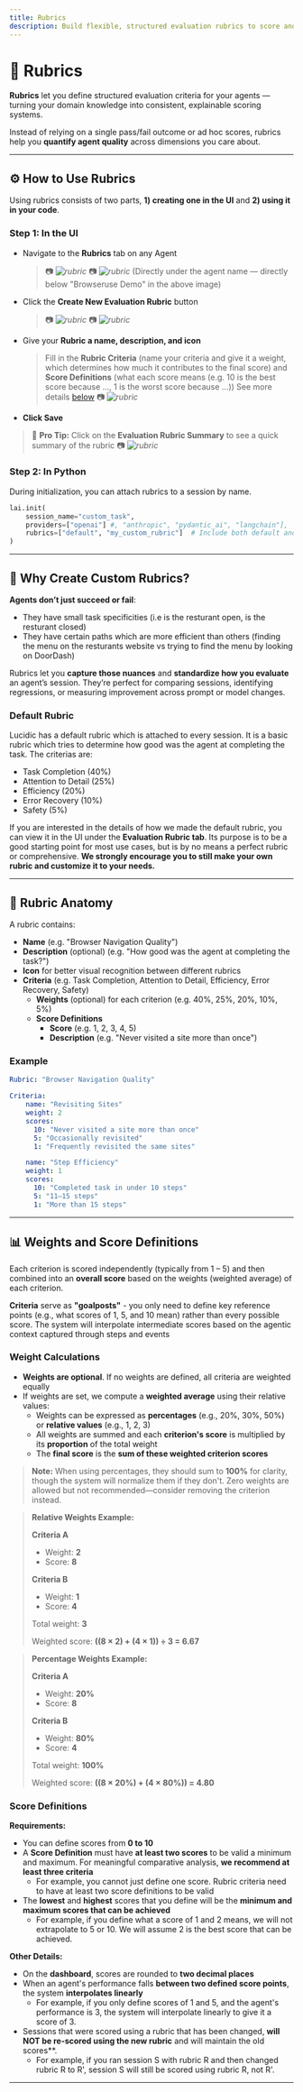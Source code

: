 ```yaml
---
title: Rubrics
description: Build flexible, structured evaluation rubrics to score and compare your agent's behavior across sessions.
---
```


# 📏 Rubrics

**Rubrics** let you define structured evaluation criteria for your agents — turning your domain knowledge into consistent, explainable scoring systems.

Instead of relying on a single pass/fail outcome or ad hoc scores, rubrics help you **quantify agent quality** across dimensions you care about.

---

## ⚙️ How to Use Rubrics

Using rubrics consists of two parts, **1) creating one in the UI** and **2) using it in your code**.

### Step 1: In the UI

- Navigate to the **Rubrics** tab on any Agent
  > 📷 _![rubric](/images/r2.png)_
  > 📷 _![rubric](/images/r3.png)_
  > (Directly under the agent name — directly below "Browseruse Demo" in the above image)
- Click the **Create New Evaluation Rubric** button
  > 📷 _![rubric](/images/r4.png)_
  > 📷 _![rubric](/images/r5.png)_
- Give your **Rubric a name, description, and icon**
  > Fill in the **Rubric Criteria** (name your criteria and give it a weight, which determines how much it contributes to the final score) and **Score Definitions** (what each score means (e.g. 10 is the best score because ..., 1 is the worst score because ...))
  > See more details [below](/features/rubrics#🧬-rubric-anatomy)
  > 📷 _![rubric](/images/r6.png)_
- **Click Save**
> 📝 **Pro Tip:** Click on the **Evaluation Rubric Summary** to see a quick summary of the rubric
> 📷 _![rubric](/images/r7.png)_

### Step 2: In Python

During initialization, you can attach rubrics to a session by name.

```python
lai.init(
    session_name="custom_task",
    providers=["openai"] #, "anthropic", "pydantic_ai", "langchain"],
    rubrics=["default", "my_custom_rubric"]  # Include both default and custom rubrics
)
```

---

## 🧠 Why Create Custom Rubrics?

**Agents don’t just succeed or fail**:

- They have small task specificities (i.e is the resturant open, is the resturant closed)
- They have certain paths which are more efficient than others (finding the menu on the resturants website vs trying to find the menu by looking on DoorDash)

Rubrics let you **capture those nuances** and **standardize how you evaluate** an agent’s session. They’re perfect for comparing sessions, identifying regressions, or measuring improvement across prompt or model changes.

### Default Rubric

Lucidic has a default rubric which is attached to every session. It is a basic rubric which tries to determine how good was the agent at completing the task.
The criterias are:

- Task Completion (40%)
- Attention to Detail (25%)
- Efficiency (20%)
- Error Recovery (10%)
- Safety (5%)

If you are interested in the details of how we made the default rubric, you can view it in the UI under the **Evaluation Rubric tab**. Its purpose is to be a good starting point for most use cases, but is by no means a perfect rubric or comprehensive. **We strongly encourage you to still make your own rubric and customize it to your needs.**

---

## 🧬 Rubric Anatomy

A rubric contains:

- **Name** (e.g. "Browser Navigation Quality")
- **Description** (optional) (e.g. "How good was the agent at completing the task?")
- **Icon** for better visual recognition between different rubrics
- **Criteria** (e.g. Task Completion, Attention to Detail, Efficiency, Error Recovery, Safety)
  - **Weights** (optional) for each criterion (e.g. 40%, 25%, 20%, 10%, 5%)
  - **Score Definitions** 
    - **Score** (e.g. 1, 2, 3, 4, 5)
    - **Description** (e.g. "Never visited a site more than once")

### Example

```yaml
Rubric: "Browser Navigation Quality"

Criteria:
    name: "Revisiting Sites"
    weight: 2
    scores:
      10: "Never visited a site more than once"
      5: "Occasionally revisited"
      1: "Frequently revisited the same sites"

    name: "Step Efficiency"
    weight: 1
    scores:
      10: "Completed task in under 10 steps"
      5: "11–15 steps"
      1: "More than 15 steps"
```

---

## 📊 Weights and Score Definitions

Each criterion is scored independently (typically from 1 – 5) and then combined into an **overall score** based on the weights (weighted average) of each criterion.

**Criteria** serve as **"goalposts"** - you only need to define key reference points (e.g., what scores of 1, 5, and 10 mean) rather than every possible score. The system will interpolate intermediate scores based on the agentic context captured through steps and events

### Weight Calculations

- **Weights are optional**. If no weights are defined, all criteria are weighted equally
- If weights are set, we compute a **weighted average** using their relative values:
  - Weights can be expressed as **percentages** (e.g., 20%, 30%, 50%) or **relative values** (e.g., 1, 2, 3)
  - All weights are summed and each **criterion's score** is multiplied by its **proportion** of the total weight
  - The **final score** is the **sum of these weighted criterion scores**

> **Note:** When using percentages, they should sum to **100%** for clarity, though the system will normalize them if they don't. Zero weights are allowed but not recommended—consider removing the criterion instead.

> **Relative Weights Example:** 
>
> **Criteria A**
> - Weight: **2**
> - Score: **8**
>
> **Criteria B**
> - Weight: **1**
> - Score: **4**
>
> Total weight: **3**
>
> Weighted score: **((8 × 2) + (4 × 1)) ÷ 3 = 6.67**

> **Percentage Weights Example:** 
>
> **Criteria A**
> - Weight: **20%**
> - Score: **8**
>
> **Criteria B**
> - Weight: **80%**
> - Score: **4**
>
> Total weight: **100%**
>
> Weighted score: **((8 × 20%) + (4 × 80%)) = 4.80**


### Score Definitions

**Requirements:**
- You can define scores from **0 to 10**
- A **Score Definition** must have **at least two scores** to be valid a minimum and maximum. For meaningful comparative analysis, **we recommend at least three criteria**
  - For example, you cannot just define one score. Rubric criteria need to have at least two score definitions to be valid 
- The **lowest** and **highest** scores that you define will be the **minimum and maximum scores that can be achieved**
  - For example, if you define what a score of 1 and 2 means, we will not extrapolate to 5 or 10. We will assume 2 is the best score that can be achieved.

**Other Details:**
- On the **dashboard**, scores are rounded to **two decimal places**
- When an agent's performance falls **between two defined score points**, the system **interpolates linearly**
  - For example, if you only define scores of 1 and 5, and the agent's performance is 3, the system will interpolate linearly to give it a score of 3. 
- Sessions that were scored using a rubric that has been changed, **will NOT be re-scored using the new rubric** and will maintain the old scores**. 
  - For example, if you ran session S with rubric R and then changed rubric R to R', session S will still be scored using rubric R, not R'. 

---
